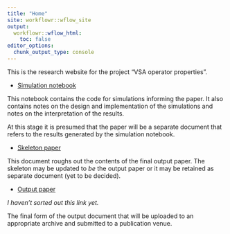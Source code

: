 ```yaml
---
title: "Home"
site: workflowr::wflow_site
output:
  workflowr::wflow_html:
    toc: false
editor_options:
  chunk_output_type: console
---
```


This is the research website for the project "VSA operator properties".

* [Simulation notebook](simulation.html)

This notebook contains the code for simulations informing the paper.
It also contains notes on the design and implementation of the simulations
and notes on the interpretation of the results.

At this stage it is presumed that the paper will be a separate document
that refers to the results generated by the simulation notebook.

* [Skeleton paper](skeleton.html)

This document roughs out the contents of the final output paper.
The skeleton may be updated to *be* the output paper
or it may be retained as separate document
(yet to be decided).

* [Output paper](../paper/paper.pdf)

*I haven't sorted out this link yet.*

The final form of the output document
that will be uploaded to an appropriate archive
and submitted to a publication venue.
